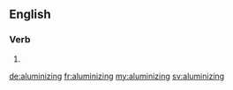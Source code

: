 ==English==

===Verb===
{{head|en}}

# {{present participle of|aluminize}}

[[de:aluminizing]]
[[fr:aluminizing]]
[[my:aluminizing]]
[[sv:aluminizing]]